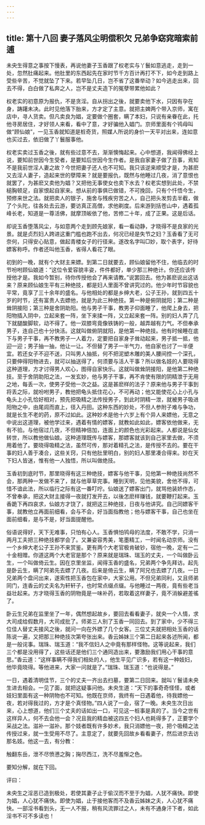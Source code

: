 ```yaml
---
---
---
```

title: 第十八回 妻子落风尘明偿积欠 兄弟争窈窕暗索前逋
---



未央生得意之事按下慢表，再说他妻子玉香跟了权老实与丫鬟如意逃走，走到一处，忽然肚痛起来。他肚里的东西起先在家时节千方百计再打不下，如今走到路上受些辛苦，不觉就坠了下来。若早坠几日，岂不省了这番举动？如今逃走出来，回去不得，白白做了私奔之人，岂不是丈夫造下的冤孽带累他如此？

权老实的初意原为报仇，不是贪淫。自从拐出之後，就要卖他下水，只因有孕在身，踌躇未决。此时见他落下胎来，方才定了主意。就把主婢两个带入京师，寓在店中，寻人货卖。但凡卖良为娼，定要做个圈套，瞒了本妇，只说有亲眷在此，托他寻房居住，才好领人来看，看中了意，才好骗他入娼门。京师里面有个鸨母叫做“顾仙娘”，一见玉香就知道是桩奇货，照媒人所说的身价一天平对出来，连如意也买过去，依旧做了丫鬟服事他。

权老实卖过玉香之後，就有些过意不去，渐渐懊悔起来。心中想道，我闻得佛经上说，要知前世因今生受者，是要知后世因今生作者。是我自家妻子做了丑事，焉知不是我前世淫人妻之故？今世把妻子还人也不可知。我只该逆来顺受才是，为甚麽又去淫人妻子，造起来世的孽障来？就是要报仇，既然与他睡过几夜，消了意恨也就罢了，为甚麽又卖他为娼？又把他无事使女也卖下水去？权老实想到此处，不禁槌胸顿足，自家恨起自家来。想从前的事俱已做错，不可挽回，只有个忏悟今生，预修来世之法。就把卖人的银子，施舍与残疾穷苦之人，自己把头发剪去半截，做了个头陀，往各处去云游，要访真正高僧，求他剃度。后来游到括苍山中，遇着孤峰长老，知道是一尊活佛，就摩顶皈依了他，苦修二十年，成了正果。这是后话。

却说玉香堕落风尘，与如意两个走到顾先娘家，看一看动静，才晓得不是良家的光景。就是贞烈妇人跨进这重门槛也跑不出去，何况已经是失节之妇？玉香看了无可奈何，只得安心贴意，做起青楼女子的行径来。遂改名字叫□妙，取个表字，好待嫖客称呼。作者还叫他玉香，省得人看花了眼。

初到的一晚，就有个大财主来嫖。到第二日就要去，顾仙娘留他不住，他临去的时节吩咐顾仙娘道：“这位令爱容貌丰姿，件件都好，单少那三种绝计。你还应该传授他才是。我如今暂别，待你传授他会了再来请教。”说罢回去。他为甚麽说出这话来？原来顾仙娘生平有三种绝技，都是妇人里面不曾讲究过的。他少年时节容貌也平常，竟享了三十余年的盛名。与他相处的都是乡绅大老，公子王孙，就到四五十岁的时节，还有富贵人去嫖他，就是为此三种绝技。第一种是俯阴就阳；第二种是耸阴接阳；第三种是舍阴助阳。他与男子干事，教男子仰面睡了，他爬上身去，把阳物插入阴中，立起来套一阵，坐下来揉一阵，又立起来套一阵。别的妇人弄了几下就腿酸脚软，动不得了。他一双膝弯竟像铁铸的一般，越弄越有力气。不但奉承男子，连自己也十分快活。这就叫做俯阴就阳，是他第一种绝技。他有时候睡在底下与男子干事，再不教男子一人着力，定要把自家身子耸动起来，男子抵一抵，他迎一迎；男子抽一抽，他让一让。不但替了男子一半气力，他自家也讨了一半便宜。若还女子不迎不送，只叫男人抽抵，何不把泥塑木雕的美人腰间控一个深孔，只要伸得阳物进去，就可以抽送得了，何须要与活人干事？所以做名妓的人要晓得这种道理，方才讨得男人欢心，图得自家快乐。这就叫做耸阴接阳，是他第二种绝技。至于舍阴助阳之法，一发玄妙，他与男子干事，再不肯使有限的阴精泄于无用之地，每丢一次，使男子受他一次之益。这是甚麽样的法子？原来他与男子干事到将丢之际，就吩咐男子，教他把龟头抵住花心，不可再动；他又能使花心上小孔与龟头上小孔恰好相对，预先把吸精之法传授男子，到此时阴精一泄，就被男子吸进阳物之中，由尾闾而直上，径入丹田。这种东西的妙处，不但人参附子难与争功，就是长生不老的药，原不过如此。这种妙术是他十六岁上有个异人来嫖他，无意之中说出这道理，被他学过来，遇着有情的嫖客，就教如此如此，嫖客依他做来，无有不验。与他宿过几夜，不但精神倍加，连面上的颜色也光彩起来。人都说是仙女转世，所以教他做仙娘。这种道理既传与嫖客，那嫖客就该到自己家里去做，不须用着他了。要晓得吸精之法，虽然可传，那对着精孔之法，是传授不去的。要在干事的妇人善于凑合，这些关窍，只有他肚里明白，别的妇人那里凑合得来。妙在天下妇人皆迷，惟有他一人独悟，所以叫做绝技。

玉香初到底时节，那里晓得有这三种绝技，嫖客与他干事，见他第一种绝技尚然不会，那两种一发做不来了，就与他草草完事。睡到天明，见他美貌，舍他不得，可惜不谙此法，所以临行之际有这一番叮咛。仙娘送了嫖客出门，就骂他装娇作态，不曾奉承，把这大财主接得一夜就打发开去，以後怎麽样赚钱，就要鞭打起来。玉香跪下再四哀求，仙娘方才饶了，就把这三种绝技，日夜与他讲究。自己同嫖客干事，就教他立再面前细看，会与不会，好当面指教他；他与嫖客干事，自己也坐在面前细看，是与不是，好当面提醒他。

俗语说得好，天下无难事，只怕有心人。玉香惧怕鸨母的法度，不敢不学，只消一两月工夫把三种绝技都学会了。又兼姿容秀美，笔墨精工，一时闻名动京师。没有一个乡绅大老公子王孙不来赏鉴。更有两个大老官极肯破钞，宿他一晚，定有一二十金相赠。你道这两个大老官是那个？原来就是瑞珠、瑞玉的丈夫，一个叫做卧云生，一个叫做倚云生。因在京里坐监，闻得玉香的盛名，兄弟两个争先拜访。起先是卧云生，瞒了阿弟先去嫖了几夜。后来是倚云生，瞒了阿兄也去嫖了几夜。一日兄弟两个盘问出来，遂索性把玉香包在家中，大家公用。不但兄弟同利，又且师弟同门，连香云的丈夫名为轩轩子，也时常点缀点缀。与他睡过一两夜，竟有些老当益壮起来。方才晓得玉香的阴物竟是一味补药，若取着这样妻子，竟不消躲避差徭了。

卧云生兄弟在监里坐了一年，偶然想起故乡，要回去看看妻子，就央一个人情，求大司成给假数月，大司成批了。师弟三人别了玉香一同回去。到了家中，少不得三位佳人替丈夫接风之後，就问一向在外嫖了几个女客。三位丈夫就把相处玉香的话陈说一遍，又把那三种绝技次第夸张出来。香云姊妹三个第二日起来各述所闻，都是一般诧事。瑞珠、瑞玉道：“我不信妇人之中竟有那样怪物。这等说起来，我们三个都是没用得了，这些话还是他们三个通同造出来，要激励我们用心干事的意思。”香云道：“这样事瞒不得我们相处的人，他生平见广识多，若有这一种妓妇，他毕竟晓得。等他进来，大家一问就是了。”瑞珠、瑞玉道：“也说得是。”

一日，遇着清明佳节，三个的丈夫一齐出去扫墓，要第二日回来。就叫丫鬟请未央生进去相会。一见了面，就把这疑事问他。未央生道：“天下的事奇奇怪怪，或者妓妇里面有这一种阴物也不可知。他既在京师，我终有一日遇着他，待我嫖他一夜，若对得我过的，方才是个真怪物。”四人说了一会，宿了一晚。未央生次日出来，心上想道，他们三个丈夫的话如出一口，可见这一桩事是真的了。当今之世有这样异人，何不去会他一会？况且我的精血被这四五个妇人也耗得多了，正要学个采战之法。滋补一滋补。那个妓者既有许多妙术，我只消嫖他一夜，把个吸精之法传授过来，就一生受用不尽了。主意定了，就要先回故乡看看妻子，然后进京去访那名妓。他这一去，有分教：

触翻东岳，泄不尽愤懑之胸；掬尽西江，洗不尽羞惭之色。

要知分解，就在下回。

评曰：

未央生之淫恶已造到极处，若使其妻子止于偷汉而不至于为娼，人犹不痛快。即使为娼，人心犹不痛快。即使为娼，止于接他客而不及香云姊妹之夫，人心犹不痛快。一部淫书看到头，无一人不报，稍有风流罪过之人，未有不通身汗下者，如此淫书不可不多读也！